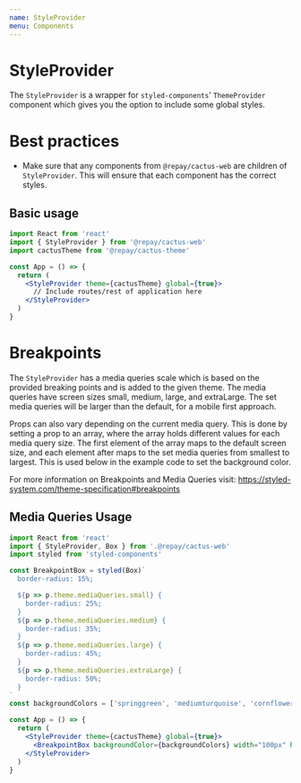 ```yaml
---
name: StyleProvider
menu: Components
---
```



# StyleProvider

The `StyleProvider` is a wrapper for `styled-components`' `ThemeProvider` component which gives you the option to include some global styles.

# Best practices

- Make sure that any components from `@repay/cactus-web` are children of `StyleProvider`. This will ensure that each component has the correct styles.

## Basic usage

```jsx
import React from 'react'
import { StyleProvider } from '@repay/cactus-web'
import cactusTheme from '@repay/cactus-theme'

const App = () => {
  return (
    <StyleProvider theme={cactusTheme} global={true}>
      // Include routes/rest of application here
    </StyleProvider>
  )
}
```

# Breakpoints

The `StyleProvider` has a media queries scale which is based on the provided breaking points and is added to the given theme. The media queries have screen sizes small, medium, large, and extraLarge. The set media queries will be larger than the default, for a mobile first approach.

Props can also vary depending on the current media query. This is done by setting a prop to an array, where the array holds different values for each media query size. The first element of the array maps to the default screen size, and each element after maps to the set media queries from smallest to largest. This is used below in the example code to set the background color.

For more information on Breakpoints and Media Queries visit: https://styled-system.com/theme-specification#breakpoints

## Media Queries Usage

```jsx
import React from 'react'
import { StyleProvider, Box } from '.@repay/cactus-web'
import styled from 'styled-components'

const BreakpointBox = styled(Box)`
  border-radius: 15%;

  ${p => p.theme.mediaQueries.small} {
    border-radius: 25%;
  }
  ${p => p.theme.mediaQueries.medium} {
    border-radius: 35%;
  }
  ${p => p.theme.mediaQueries.large} {
    border-radius: 45%;
  }
  ${p => p.theme.mediaQueries.extraLarge} {
    border-radius: 50%;
  }
`
const backgroundColors = ['springgreen', 'mediumturquoise', 'cornflowerblue', 'thistle', 'pink']

const App = () => {
  return (
    <StyleProvider theme={cactusTheme} global={true}>
      <BreakpointBox backgroundColor={backgroundColors} width="100px" height="100px" />
    </StyleProvider>
  )
}
```
